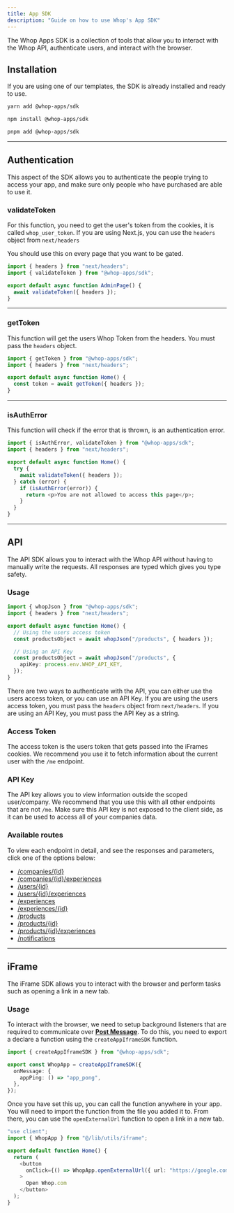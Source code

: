 ```yaml
---
title: App SDK
description: "Guide on how to use Whop's App SDK"
---
```


The Whop Apps SDK is a collection of tools that allow you to interact with the Whop API, authenticate users, and interact with the browser.

## Installation

<Note>
  If you are using one of our templates, the SDK is already installed and ready
  to use.
</Note>

<CodeGroup>
 
```bash yarn
yarn add @whop-apps/sdk
```

```bash npm
npm install @whop-apps/sdk
```

```bash pnpm
pnpm add @whop-apps/sdk
```

</CodeGroup>

---

## Authentication

This aspect of the SDK allows you to authenticate the people trying to access your app, and make sure only people who have purchased are able to use it.

### validateToken

For this function, you need to get the user's token from the cookies, it is called `whop_user_token`. If you are using Next.js, you can use the `headers` object from `next/headers`

You should use this on every page that you want to be gated.

```typescript
import { headers } from "next/headers";
import { validateToken } from "@whop-apps/sdk";

export default async function AdminPage() {
  await validateToken({ headers });
}
```

---

### getToken

This function will get the users Whop Token from the headers. You must pass the `headers` object.

```typescript
import { getToken } from "@whop-apps/sdk";
import { headers } from "next/headers";

export default async function Home() {
  const token = await getToken({ headers });
}
```

---

### isAuthError

This function will check if the error that is thrown, is an authentication error.

```typescript
import { isAuthError, validateToken } from "@whop-apps/sdk";
import { headers } from "next/headers";

export default async function Home() {
  try {
    await validateToken({ headers });
  } catch (error) {
    if (isAuthError(error)) {
      return <p>You are not allowed to access this page</p>;
    }
  }
}
```

---

## API

The API SDK allows you to interact with the Whop API without having to manually write the requests. All responses are typed which gives you type safety.

### Usage

```typescript
import { whopJson } from "@whop-apps/sdk";
import { headers } from "next/headers";

export default async function Home() {
  // Using the users access token
  const productsObject = await whopJson("/products", { headers });

  // Using an API Key
  const productsObject = await whopJson("/products", {
    apiKey: process.env.WHOP_API_KEY,
  });
}
```

There are two ways to authenticate with the API, you can either use the users access token, or you can use an API Key. If you are using the users access token, you must pass the `headers` object from `next/headers`. If you are using an API Key, you must pass the API Key as a string.

### Access Token

The access token is the users token that gets passed into the iFrames cookies. We recommend you use it to fetch information about the current user with the `/me` endpoint.

### API Key

The API key allows you to view information outside the scoped user/company. We recommend that you use this with all other endpoints that are not `/me`. Make sure this API key is not exposed to the client side, as it can be used to access all of your companies data.

### Available routes

To view each endpoint in detail, and see the responses and parameters, click one of the options below:

- [/companies/\{id\}](/apps/api/companies/retrieve)
- [/companies/\{id\}/experiences](/apps/api/companies/company-experiences)
- [/users/\{id\}](/apps/api/users/retrieve)
- [/users/\{id\}/experiences](/apps/api/users/get-experiences)
- [/experiences](/apps/api/experiences/list)
- [/experiences/\{id\}](/apps/api/experiences/retrieve)
- [/products](/apps/api/products/list)
- [/products/\{id\}](/apps/api/products/retrieve)
- [/products/\{id\}/experiences](/apps/api/products/retrieve-experiences)
- [/notifications](/apps/api/notifications/send)

---

## iFrame

The iFrame SDK allows you to interact with the browser and perform tasks such as opening a link in a new tab.

### Usage

To interact with the browser, we need to setup background listeners that are required to communicate over [**Post Message**](https://developer.mozilla.org/en-US/docs/Web/API/Window/postMessage). To do this, you need to export a declare a function using the `createAppIframeSDK` function.

```typescript lib/utils/iframe.ts
import { createAppIframeSDK } from "@whop-apps/sdk";

export const WhopApp = createAppIframeSDK({
  onMessage: {
    appPing: () => "app_pong",
  },
});
```

Once you have set this up, you can call the function anywhere in your app. You will need to import the function from the file you added it to. From there, you can use the `openExternalUrl` function to open a link in a new tab.

```typescript
"use client";
import { WhopApp } from "@/lib/utils/iframe";

export default function Home() {
  return (
    <button
      onClick={() => WhopApp.openExternalUrl({ url: "https://google.com" })}
    >
      Open Whop.com
    </button>
  );
}
```

